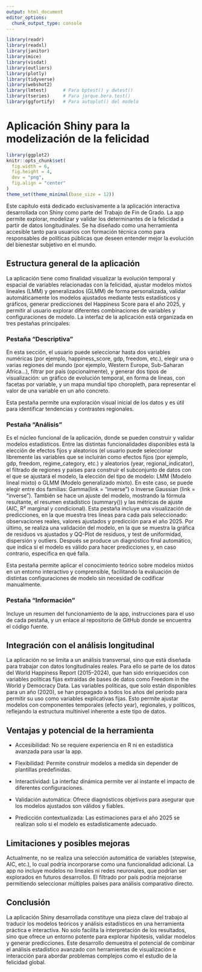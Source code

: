 ```yaml
---
output: html_document
editor_options: 
  chunk_output_type: console
---
```

```r
library(readr)
library(readxl)
library(janitor)
library(mice)
library(visdat)
library(outliers)
library(plotly)
library(tidyverse)
library(webshot2)
library(lmtest)      # Para bptest() y dwtest()
library(tseries)     # Para jarque.bera.test()
library(ggfortify)   # Para autoplot() del modelo

```

# Aplicación Shiny para la modelización de la felicidad

```r
library(ggplot2)
knitr::opts_chunk$set(
  fig.width = 6, 
  fig.height = 4, 
  dev = "png",
  fig.align = "center"
)
theme_set(theme_minimal(base_size = 12))
```

Este capítulo está dedicado exclusivamente a la aplicación interactiva desarrollada con Shiny como parte del Trabajo de Fin de Grado. La app permite explorar, modelizar y validar los determinantes de la felicidad a partir de datos longitudinales. Se ha diseñado como una herramienta accesible tanto para usuarios con formación técnica como para responsables de políticas públicas que deseen entender mejor la evolución del bienestar subjetivo en el mundo.

## Estructura general de la aplicación

La aplicación tiene como finalidad visualizar la evolución temporal y espacial de variables relacionadas con la felicidad, ajustar modelos mixtos lineales (LMM) y generalizados (GLMM) de forma personalizada, validar automáticamente los modelos ajustados mediante tests estadísticos y gráficos, generar predicciones del Happiness Score para el año 2025, y permitir al usuario explorar diferentes combinaciones de variables y configuraciones de modelo. La interfaz de la aplicación está organizada en tres pestañas principales:

### Pestaña "Descriptiva"

En esta sección, el usuario puede seleccionar hasta dos variables numéricas (por ejemplo, happiness_score, gdp, freedom, etc.), elegir una o varias regiones del mundo (por ejemplo, Western Europe, Sub-Saharan Africa…), filtrar por país (opcionalmente), y generar dos tipos de visualización: un gráfico de evolución temporal, en forma de líneas, con facetas por variable, y un mapa mundial tipo choropleth, para representar el valor de una variable en un año concreto.

Esta pestaña permite una exploración visual inicial de los datos y es útil para identificar tendencias y contrastes regionales.

### Pestaña "Análisis"

Es el núcleo funcional de la aplicación, donde se pueden construir y validar modelos estadísticos. Entre las distintas funcionalidades disponibles está la elección de efectos fijos y aleatorios (el usuario puede seleccionar libremente las variables que se incluirán como efectos fijos (por ejemplo, gdp, freedom, regime_category, etc.) y aleatorios (year, regional_indicator), el filtrado de regiones y países para construir el subconjunto de datos con el que se ajustará el modelo, la elección del tipo de modelo: LMM (Modelo lineal mixto) o  GLMM (Modelo generalizado mixto). En este caso, se puede elegir entre dos familias: Gamma(link = "inverse") o Inverse Gaussian (link = "inverse"). También se hace un ajuste del modelo, mostrando la fórmula resultante, el resumen estadístico (summary()) y las métricas de ajuste (AIC, R² marginal y condicional). Esta pestaña incluye una visualización de predicciones, en la que muestra tres líneas para cada país seleccionado: observaciones reales, valores ajustados y predicción para el año 2025. Por último, se realiza una validación del modelo, en la que se muestra la gráfica de residuos vs ajustados y QQ-Plot de residuos, y test de uniformidad, dispersión y outliers. Después se produce un diagnóstico final automático, que indica si el modelo es válido para hacer predicciones y, en caso contrario, especifica en qué falla.

Esta pestaña permite aplicar el conocimiento teórico sobre modelos mixtos en un entorno interactivo y comprensible, facilitando la evaluación de distintas configuraciones de modelo sin necesidad de codificar manualmente.

### Pestaña "Información"

Incluye un resumen del funcionamiento de la app, instrucciones para el uso de cada pestaña, y un enlace al repositorio de GitHub donde se encuentra el código fuente.

## Integración con el análisis longitudinal

La aplicación no se limita a un análisis transversal, sino que está diseñada para trabajar con datos longitudinales reales. Para ello se parte de los datos del World Happiness Report (2015–2024), que han sido enriquecidos con variables políticas fijas extraídas de bases de datos como Freedom in the World y Democracy Data. Las variables políticas, que solo están disponibles para un año (2020), se han propagado a todos los años del período para permitir su uso como variables explicativas fijas. Esto permite ajustar modelos con componentes temporales (efecto year), regionales, y políticos, reflejando la estructura multinivel inherente a este tipo de datos.

## Ventajas y potencial de la herramienta

- Accesibilidad: No se requiere experiencia en R ni en estadística avanzada para usar la app.

- Flexibilidad: Permite construir modelos a medida sin depender de plantillas predefinidas.

- Interactividad: La interfaz dinámica permite ver al instante el impacto de diferentes configuraciones.

- Validación automática: Ofrece diagnósticos objetivos para asegurar que los modelos ajustados son válidos y fiables.

- Predicción contextualizada: Las estimaciones para el año 2025 se realizan solo si el modelo es estadísticamente adecuado.

## Limitaciones y posibles mejoras

Actualmente, no se realiza una selección automática de variables (stepwise, AIC, etc.), lo cual podría incorporarse como una funcionalidad adicional. La app no incluye modelos no lineales ni redes neuronales, que podrían ser explorados en futuros desarrollos. El filtrado por país podría mejorarse permitiendo seleccionar múltiples países para análisis comparativo directo.

## Conclusión

La aplicación Shiny desarrollada constituye una pieza clave del trabajo al traducir los modelos teóricos y análisis estadísticos en una herramienta práctica e interactiva. No solo facilita la interpretación de los resultados, sino que ofrece un entorno potente para explorar hipótesis, validar modelos y generar predicciones. Este desarrollo demuestra el potencial de combinar el análisis estadístico avanzado con herramientas de visualización e interacción para abordar problemas complejos como el estudio de la felicidad global.

